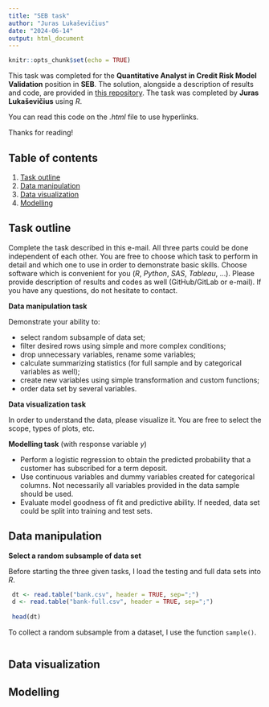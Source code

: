```yaml
---
title: "SEB task"
author: "Juras Lukaševičius"
date: "2024-06-14"
output: html_document
---
```


```r
knitr::opts_chunk$set(echo = TRUE)
```

This task was completed for the **Quantitative Analyst in Credit Risk Model Validation** position in **SEB**. The solution, alongside a description of results and code, are provided in [this repository](https://github.com/SailorGeorge/SEB--Juras-Lukasevicius). The task was completed by **Juras Lukaševičius** using *R*.

You can read this code on the *.html* file to use hyperlinks.

Thanks for reading!

## Table of contents

1. [Task outline](#task-outline)
2. [Data manipulation](#item-two)
3. [Data visualization](#item-two)
4. [Modelling](#item-three)

## Task outline

Complete the task described in this e-mail.  All three parts could be done independent of each other. You are free to choose which task to perform in detail and which one to use in order to demonstrate basic skills. Choose software which is convenient for you (*R*, *Python*, *SAS*, *Tableau*, …). Please provide description of results  and codes as well (GitHub/GitLab or e-mail). If you have any questions, do not hesitate to contact.

**Data manipulation task**

Demonstrate your ability to:  


- select random subsample of data set;  
- filter desired rows using simple and more complex conditions;  
- drop unnecessary variables, rename some variables;  
- calculate summarizing statistics (for full sample and by categorical variables as well);  
- create new variables using simple transformation and custom functions;  
- order data set by several variables. 

**Data visualization task**

In order to understand the data, please visualize it. You are free to select the scope, types of plots, etc.  

**Modelling task** (with response variable *y*)

- Perform a logistic regression to obtain the predicted probability that a customer has subscribed for a term deposit.  
- Use continuous variables and dummy variables created for categorical columns. Not necessarily all variables provided in the data sample should be used.  
- Evaluate model goodness of fit and predictive ability. If needed, data set could be split into training and test sets.




<a id="item-one"></a>

## Data manipulation

**Select a random subsample of data set**

Before starting the three given tasks, I load the testing and full data sets into *R*. 

```r
 dt <- read.table("bank.csv", header = TRUE, sep=";")
 d <- read.table("bank-full.csv", header = TRUE, sep=";")
 
 head(dt) 
```

To collect a random subsample from a dataset, I use the function `sample()`.

```r

```

<a id="item-two"></a>

## Data visualization



<a id="item-three"></a>

## Modelling

